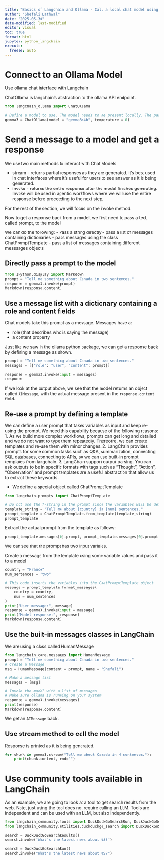 ```yaml
---
title: "Basics of Langchain and Ollama - Call a local chat model using LangChain"
author: "Shefali Lathwal"
date: "2025-05-30"
date-modified: last-modified
editor: visual
toc: true
format: html
jupyter: python_langchain
execute:
  freeze: auto
---
```


# Connect to an Ollama Model

Use ollama chat interface with Langchain

ChatOllama is langchain's abstraction to the ollama API endpoint.

```python
from langchain_ollama import ChatOllama

# Define a model to use. The model needs to be present locally. The parameter, temperature, sets the creativity of the model, with 0 being least creative and 1 being the most creative.
gemma3 = ChatOllama(model = "gemma3:4b", temperature = 0)
```

# Send a message to a model and get a response

We use two main methods to interact with Chat Models

-   stream - returns partial responses as they are generated. it's best used in chat interfaces where it's useful for users to see answer as it is being generated.
-   invoke - returns the entire response after the model finishes generating. Invoke will be used in agentic workflows where we will use the entire response before proceeding to the next step.

For the rest of the section, we will focus on the invoke method.

Now to get a response back from a model, we first need to pass a text, called prompt, to the model.

We can do the following: - Pass a string directly - pass a list of messages containing dictionaries - pass messages using the class ChatPromptTemplate - pass a list of messages containing different messsages objects

## Directly pass a prompt to the model

```python
from IPython.display import Markdown
prompt = "Tell me something about Canada in two sentences."
response = gemma3.invoke(prompt)
Markdown(response.content)
```

## Use a message list with a dictionary containing a role and content fields

Chat models take this prompt as a message. Messages have a:

-   role (that describes who is saying the message)
-   a content property

Just like we saw in the ollama python package, we can get a response back by defining a message as shown.

```python
prompt = "Tell me something about Canada in two sentences."
messages = [{"role": "user", "content": prompt}]

response = gemma3.invoke(input = messages)
response
```

If we look at the output above, we see that the model returns an object called `AIMessage`, with the actual message present in the `response.content` field.

## Re-use a prompt by defining a template

We can define a user prompt that takes variables as input and keep re-using the prompt. We need this capability because of the following reasons: 1. As we build more complex workflows, prompts can get long and detailed and we do not want to type them repeatedly. Thereofre, we can create templates and re-use them with minor changes. 2. LangChain provides prompts for some common tasks such as Q&A, summarization, connecting SQL databases, connecting to APIs, so we can use built-in prompt templates from langchain. 3. LangChain support output parsing. You can ask outputs to be in specific formats with tags such as "Thought", "Action", "Observation" and prompt templates are a useful abstraction that allow us to extract these keywords.

-   We define a special object called ChatPromptTemplate

```python
from langchain.prompts import ChatPromptTemplate

# Do not use the f-string in the prompt since the variables will be defined later.
template_string = "Tell me about {country} in {num} sentences."
prompt_template = ChatPromptTemplate.from_template(template_string)
prompt_template
```

Extract the actual prompt from the template as follows:

```python
prompt_template.messages[0].prompt, prompt_template.messages[0].prompt.input_variables 
```

We can see that the prompt has two input variales.

Create a message from the template using some variable values and pass it to a model

```python

country = "France"
num_sentences = "two"

# This code inserts the variables into the ChatPromptTemplate object
message = prompt_template.format_messages(
    country = country,
    num = num_sentences
)
print("User message:", message)
response = gemma3.invoke(input = message)
print("Model response:", response)
Markdown(response.content)
```

## Use the built-in messages classes in LangChain

We are using a class called HumanMessage

```python
from langchain_core.messages import HumanMessage
prompt = "Tell me something about Canada in two sentences."
# Create a Message
msg = HumanMessage(content = prompt, name = "Shefali")

# Make a message list
messages = [msg]

# Invoke the model with a list of messages
# Make sure ollama is running on your system
response = gemma3.invoke(messages)
print(response)
Markdown(response.content)
```

We get an `AIMessage` back.

## Use stream method to call the model

Response is printed as it is being generated.

```python
for chunk in gemma3.stream("Tell me about Canada in 4 sentences."):
    print(chunk.content, end="")
```

# Use community tools available in LangChain

As an example, we are going to look at a tool to get search results from the web. Note, just using the tool does not require calling an LLM. Tools are independent and can be used with an LLM, but also independently.

```python
from langchain_community.tools import DuckDuckGoSearchRun, DuckDuckGoSearchResults
from langchain_community.utilities.duckduckgo_search import DuckDuckGoSearchAPIWrapper

search = DuckDuckGoSearchResults()
search.invoke("What's the latest news about US?")
```

```python
search = DuckDuckGoSearchRun()
search.invoke("What's the latest news about US?")
```